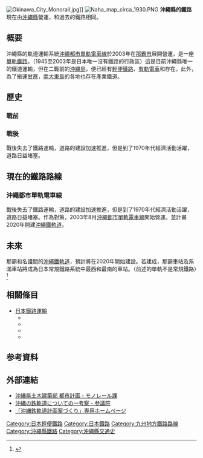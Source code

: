 [[File:Okinawa_City_Monorail.jpg|right]]]]
[[File:Naha_map_circa_1930.PNG|thumb]]
'''沖繩縣的鐵路'''現在由[[沖繩縣|沖繩縣]]營運，和過去的鐵路相同。

== 概要 ==
沖繩縣的軌道運輸系統[[沖繩都市單軌電車線|沖繩都市單軌電車線]]於2003年在[[那霸市|那霸市]]展開營運，是一座[[單軌鐵路|單軌鐵路]]。（1945至2003年是日本唯一沒有鐵路的行政區）這是目前沖繩縣唯一的鐵道運輸，但在二戰前的[[沖繩島|沖繩島]]，便已經有[[輕便鐵路|輕便鐵路]]、[[有軌電車|有軌電車]]和{{link-ja|馬車鐵路|馬車鉄道}}存在。此外，為了搬運[[甘蔗|甘蔗]]，[[南大東島|南大東島]]的各地也存在產業鐵道。
== 歷史 ==
=== 戰前 ===
{{see also|沖繩縣營鐵道}}

=== 戰後 ===
戰後失去了鐵路運輸，道路的建設加速推進，但是到了1970年代經濟活動活躍，道路日益堵塞。

== 現在的鐵路路線 ==

=== 沖繩都市單軌電車線 ===
戰後失去了鐵路運輸，道路的建設加速推進，但是到了1970年代經濟活動活躍，道路日益堵塞。作為對策，2003年8月[[沖繩都市單軌電車線|沖繩都市單軌電車線]]開始營運。並計畫2020年開建[[沖繩鐵軌道|沖繩鐵軌道]]。

== 未來 ==
那霸和名護間的[[沖繩鐵軌道|沖繩鐵軌道]]，預計將在2020年開始建設。若建成，那霸車站及系滿車站將成為日本常規鐵路系統中最西和最南的車站。（前述的單軌不是常規鐵路）<ref>{{Cite news |title=政府、沖縄鉄道構想の支援を検討　普天間跡地に駅 |newspaper=[[産経新聞|MSN産経ニュース]] |agency=産業経済新聞社 |date=2013-08-21|author= |url=http://sankei.jp.msn.com/politics/news/130821/plc13082101370001-n1.htm |accessdate= |archive-url=https://web.archive.org/web/20130821080111/http://sankei.jp.msn.com/politics/news/130821/plc13082101370001-n1.htm |archive-date=2013-08-21 |dead-url=yes }}</ref>

== 相關條目 ==
* [[日本鐵路運輸|日本鐵路運輸]]
** {{link-ja|北海道的鐵路|北海道の鉄道}}
** {{link-ja|樺太的鐵路|樺太の鉄道}}
** {{link-ja|四國的鐵路|四国の鉄道}}
** {{link-ja|九州的鐵路|九州の鉄道}}
== 参考資料 ==
{{reflist|colwidth=30em}}

== 外部連結 ==
* [http://www.pref.okinawa.lg.jp/site/doboku/toshimono/index.html 沖縄県土木建築部 都市計画・モノレール課] {{Wayback|url=http://www.pref.okinawa.lg.jp/site/doboku/toshimono/index.html |date=20181025031240 }}
* [http://www.sangiin.go.jp/japanese/annai/chousa/rippou_chousa/backnumber/2011pdf/20111003163.pdf 沖縄の鉄軌道についての一考察 - 参議院] {{Wayback|url=http://www.sangiin.go.jp/japanese/annai/chousa/rippou_chousa/backnumber/2011pdf/20111003163.pdf |date=20170611001851 }}
* [http://oki-tetsukidou-pi.com/ 「沖縄鉄軌道計画案づくり」専用ホームページ] {{Wayback|url=http://oki-tetsukidou-pi.com/ |date=20181024193919 }}
{{Portal bar|日本|日本鐵路|鐵路|沖繩|歷史}}
[[Category:日本輕便鐵路|Category:日本輕便鐵路]]
[[Category:日本鐵路|Category:日本鐵路]]
[[Category:九州地方鐵路路線|Category:九州地方鐵路路線]]
[[Category:沖繩縣鐵路|Category:沖繩縣鐵路]]
[[Category:沖繩縣交通史|Category:沖繩縣交通史]]